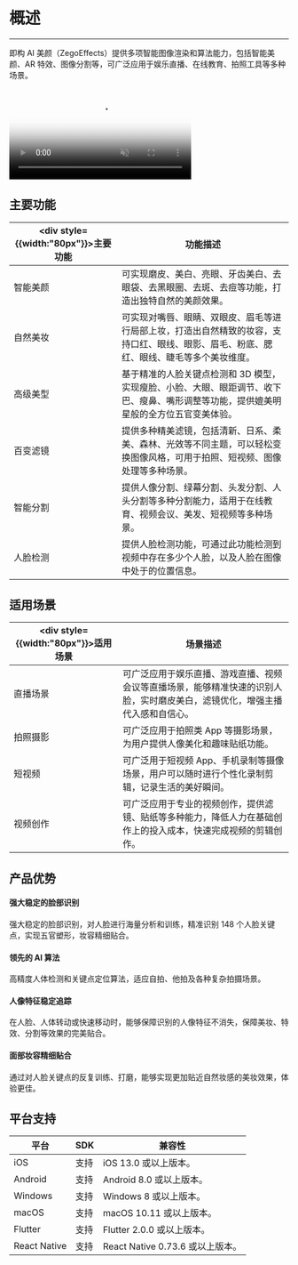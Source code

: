 # 概述
- - -

即构 AI 美颜（ZegoEffects）提供多项智能图像渲染和算法能力，包括智能美颜、AR 特效、图像分割等，可广泛应用于娱乐直播、在线教育、拍照工具等多种场景。

<video poster="https://doc-media.zego.im/sdk-doc/Pics/ZegoEffects/AI_cover.png" src="https://doc-media.zego.im/sdk-doc/doc/video/AI/AI.mp4" width="65%" muted="true" loop="true" autoplay="autoplay" preload="auto" nocontrols></video>

## 主要功能

|<div style={{width:"80px"}}>主要功能</div> | 功能描述 |
| --- | --- |
| 智能美颜 | 可实现磨皮、美白、亮眼、牙齿美白、去眼袋、去黑眼圈、去斑、去痘等功能，打造出独特自然的美颜效果。 | 
| 自然美妆 | 可实现对嘴唇、眼睛、双眼皮、眉毛等进行局部上妆，打造出自然精致的妆容，支持口红、眼线、眼影、眉毛、粉底、腮红、眼线、睫毛等多个美妆维度。 | 
| 高级美型 | 基于精准的人脸关键点检测和 3D 模型，实现瘦脸、小脸、大眼、眼距调节、收下巴、瘦鼻、嘴形调整等功能，提供媲美明星般的全方位五官变美体验。 | 
| 百变滤镜 | 提供多种精美滤镜，包括清新、日系、柔美、森林、光效等不同主题，可以轻松变换图像风格，可用于拍照、短视频、图像处理等多种场景。 | 
| 智能分割 | 提供人像分割、绿幕分割、头发分割、人头分割等多种分割能力，适用于在线教育、视频会议、美发、短视频等多种场景。 | 
| 人脸检测 | 提供人脸检测功能，可通过此功能检测到视频中存在多少个人脸，以及人脸在图像中处于的位置信息。 | 

## 适用场景

| <div style={{width:"80px"}}>适用场景</div> | 场景描述 |
| --- | --- |
| 直播场景 | 可广泛应用于娱乐直播、游戏直播、视频会议等直播场景，能够精准快速的识别人脸，实时磨皮美白，滤镜优化，增强主播代入感和自信心。 |
| 拍照摄影 | 可广泛应用于拍照类 App 等摄影场景，为用户提供人像美化和趣味贴纸功能。 |
| 短视频 | 可广泛用于短视频 App、手机录制等摄像场景，用户可以随时进行个性化录制剪辑，记录生活的美好瞬间。 |
| 视频创作 | 可广泛应用于专业的视频创作，提供滤镜、贴纸等多种能力，降低人力在基础创作上的投入成本，快速完成视频的剪辑创作。 |


## 产品优势

#### 强大稳定的脸部识别

强大稳定的脸部识别，对人脸进行海量分析和训练，精准识别 148 个人脸关键点，实现五官塑形，妆容精细贴合。

#### 领先的 AI 算法

高精度人体检测和关键点定位算法，适应自拍、他拍及各种复杂拍摄场景。

#### 人像特征稳定追踪

在人脸、人体转动或快速移动时，能够保障识别的人像特征不消失，保障美妆、特效、分割等效果的完美贴合。

#### 面部妆容精细贴合

通过对人脸关键点的反复训练、打磨，能够实现更加贴近自然妆感的美妆效果，体验更佳。

## 平台支持

| 平台     | SDK | 兼容性 |
| ---     | --- | --- |
| iOS     | 支持 | iOS 13.0 或以上版本。 |
| Android | 支持 | Android 8.0 或以上版本。 |
| Windows | 支持 | Windows 8 或以上版本。 |
| macOS   | 支持 | macOS 10.11 或以上版本。 |
| Flutter  | 支持 | Flutter 2.0.0 或以上版本。 |
| React Native   | 支持 | React Native 0.73.6 或以上版本。 |
